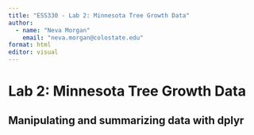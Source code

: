 ```yaml
---
title: "ESS330 - Lab 2: Minnesota Tree Growth Data"
author: 
  - name: "Neva Morgan"
    email: "neva.morgan@colostate.edu"
format: html
editor: visual
---
```


# Lab 2: Minnesota Tree Growth Data

## Manipulating and summarizing data with dplyr
